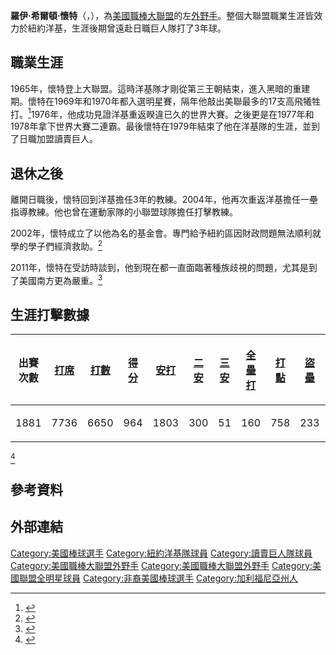 {{Infobox baseball biography
|name        = 羅伊·懷特<br />Roy White
|image       = Roy White 1970.jpg
|image_size  =
|caption     = 1970年的懷特
|position    = [[左外野手|左外野手]]
|bats        = 左右開弓
|throws      = 右
|birth_date  = {{Birth date and age|mf=yes|1943|12|27}}
|birth_place = {{USA}}[[加利福尼亞州|加利福尼亞州]][[洛杉磯|洛杉磯]]
|death_date  = 
|death_place = 
|debutleague = 美國職棒大聯盟
|debutdate   = 9月7日
|debutyear   = 1965年
|debutteam   = 紐約洋基
|finalleague = 美國職棒大聯盟
|finaldate   = 9月27日
|finalyear   = 1979年
|finalteam   = 紐約洋基
|statleague  = 美國職棒大聯盟
|stat1label  = [[打擊率|打擊率]]
|stat1value  = .271
|stat2label  = [[安打|安打]]
|stat2value  = 
|stat3label  = [[全壘打|全壘打]]
|stat3value  = 160
|stat4label  = [[打點|打點]]
|stat4value  = 758
|stat5label  = [[盜壘|盜壘]]
|stat5value  = 
|teams=
*[[紐約洋基|紐約洋基]]（{{mlby|1965}}–{{mlby|1979}}）
*[[讀賣巨人|讀賣巨人]]（1980年–1982年）
|highlights=
* 2×[[美國職棒大聯盟全明星賽|全明星賽]]（[[1969年美國職棒大聯盟全明星賽|1969年]]、[[1970年美國職棒大聯盟全明星賽|1970年]]）
* 2×[[世界大賽|世界大賽]]冠軍（{{wsy|1977}}、{{wsy|1978}}）
|hoflink  = 美國國家棒球名人堂暨博物館
|hoftype  = 美國棒球名人堂
|hofdate  = 
|hofvote  = 
|hofmethod= 
}}
'''羅伊·希爾頓·懷特'''（{{lang-en|Roy Hilton White}}，{{bd|1943年|12月27日|}}），為[[美國職棒大聯盟|美國職棒大聯盟]]的左[[外野手|外野手]]。整個大聯盟職業生涯皆效力於紐約洋基，生涯後期曾遠赴日職巨人隊打了3年球。
==職業生涯==
1965年，懷特登上大聯盟。這時洋基隊才剛從第三王朝結束，進入黑暗的重建期。懷特在1969年和1970年都入選明星賽，隔年他敲出美聯最多的17支高飛犧牲打。<ref>{{cite news |title=Washington fans hostile |agency=Associated Press |work=The Phoenix |page=15 |date=29 September 1971 |access-date=31 January 2011 |url=https://news.google.com/newspapers?id=ruZgAAAAIBAJ&sjid=tG8NAAAAIBAJ&pg=2359,5766873&dq=dick+billings&hl=en |archive-date=2020-01-27 |archive-url=https://web.archive.org/web/20200127065857/https://news.google.com/newspapers?id=ruZgAAAAIBAJ&sjid=tG8NAAAAIBAJ&pg=2359,5766873&dq=dick+billings&hl=en |dead-url=no }}</ref>1976年，他成功見證洋基重返睽違已久的世界大賽。之後更是在1977年和1978年拿下世界大賽二連霸。最後懷特在1979年結束了他在洋基隊的生涯，並到了日職加盟讀賣巨人。
==退休之後==
離開日職後，懷特回到洋基擔任3年的教練。2004年，他再次重返洋基擔任一壘指導教練。他也曾在運動家隊的小聯盟球隊擔任打擊教練。

2002年，懷特成立了以他為名的基金會。專門給予紐約區因財政問題無法順利就學的學子們經濟救助。<ref>{{Cite web |url=http://www.roywhitefoundation.org/events/2002_benefit_dinner/index.php |title=存档副本 |access-date=2021-03-15 |archive-date=2017-03-14 |archive-url=https://web.archive.org/web/20170314191234/http://roywhitefoundation.org/events/2002_benefit_dinner/index.php |dead-url=no }}</ref>

2011年，懷特在受訪時談到，他到現在都一直面臨著種族歧視的問題，尤其是到了美國南方更為嚴重。<ref>{{Cite web|url=https://www.espn.com/espn/page2/story/_/id/6852602/uni-watch-investigates-controversial-patch-1960s|title=Uni Watch: Confederate flag investigation|website=ESPN.com|access-date=2019-12-03|archive-date=2016-06-29|archive-url=https://web.archive.org/web/20160629094814/http://espn.go.com/espn/page2/story/_/id/6852602/uni-watch-investigates-controversial-patch-1960s|dead-url=no}}</ref>
==生涯打擊數據==
{| class="wikitable"
! 出賽次數!! [[打席數|打席]]!! [[打數|打數]]!! [[得分_(棒球)|得分]]!! [[安打|安打]]!! [[二壘安打|二安]]
! [[三壘安打|三安]]!! [[全壘打|全壘打]]!! [[打點|打點]]!! [[盜壘|盜壘]]
! [[保送|保送]]!! [[三振|三振]]!! [[打擊率|打擊率]]!! [[上壘率|上壘率]]!! [[長打率|長打率]]
! [[整體攻擊指數|整體攻擊指數]]!! [[觸身球|觸身球]]
|-
| 1881 || 7736 || 6650 || 964 || 1803 || 300 || 51 || 160 || 758 || 233 || 934 || 708 || .271 || .360 || .404 || .764 || 29
|}<ref name="Roy White statistics">{{cite web |url=https://www.baseball-reference.com/players/w/whitero01.shtml |title=Roy White statistics |publisher=Baseball Reference |access-date=30 January 2011 |archive-date=2019-04-02 |archive-url=https://web.archive.org/web/20190402175654/https://www.baseball-reference.com/players/w/whitero01.shtml |dead-url=no }}</ref>
==參考資料==
{{Reflist}}
==外部連結==
{{Commons category|Roy White}}
{{Baseballstats|mlb=124186|espn=27989|br=w/whitero01|fangraphs=1013890}}

{{1977年世界大賽冠軍紐約洋基隊名單}}
{{1978年世界大賽冠軍紐約洋基隊名單}}

{{DEFAULTSORT:White, Roy}}
[[Category:美國棒球選手|Category:美國棒球選手]]
[[Category:紐約洋基隊球員|Category:紐約洋基隊球員]]
[[Category:讀賣巨人隊球員|Category:讀賣巨人隊球員]]
[[Category:美國職棒大聯盟外野手|Category:美國職棒大聯盟外野手]]
[[Category:美國職棒大聯盟外野手|Category:美國職棒大聯盟外野手]]
[[Category:美國聯盟全明星球員|Category:美國聯盟全明星球員]]
[[Category:非裔美國棒球選手|Category:非裔美國棒球選手]]
[[Category:加利福尼亞州人|Category:加利福尼亞州人]]